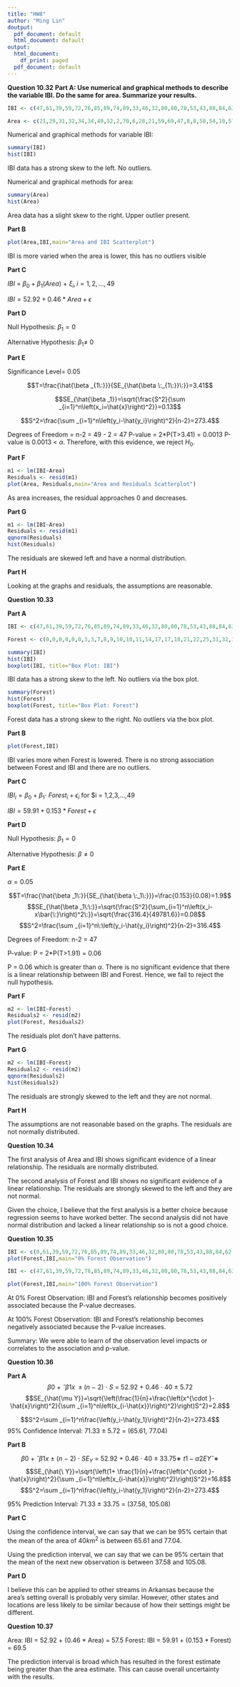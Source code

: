 ```yaml
---
title: "HW8"
author: "Ming Lin"
doutput:
  pdf_document: default
  html_document: default
output:
  html_document:
    df_print: paged
  pdf_document: default
---
```

**Question 10.32**
**Part A: Use numerical and graphical methods to describe the variable IBI. Do the same for area. Summarize your results.**
```r
IBI <- c(47,61,39,59,72,76,85,89,74,89,33,46,32,80,80,78,53,43,88,84,62,55,29,29,54,78,71,55,58,71,33,59,81,71,75,64,41,82,60,84,83,82,82,86,79,67,56,85,91)

Area <- c(21,29,31,32,34,34,49,52,2,70,6,28,21,59,69,47,8,8,58,54,10,57,18,19,39,49,9,5,14,9,23,31,18,16,21,32,10,26,9,54,12,21,27,23,26,16,26,26,28)
```
Numerical and graphical methods for variable IBI:
```r
summary(IBI)
hist(IBI)
```

IBI data has a strong skew to the left. No outliers.

Numerical and graphical methods for area:

```r
summary(Area)
hist(Area)
```

Area data has a slight skew to the right. Upper outlier present.

**Part B**

```r
plot(Area,IBI,main="Area and IBI Scatterplot")
```

IBI is more varied when the area is lower, this has no outliers visible

**Part C**

$IBI\:=\:\beta _0+\beta _1\left(Area\right)\:+\:\xi _i,i=1,2,...,49$

$IBI = 52.92+0.46*Area+\epsilon$

**Part D**

Null Hypothesis: $\beta _1=0$

Alternative Hypothesis: $\beta _1\ne \:0\:$

**Part E**

Significance Level= 0.05

$$T=\frac{\hat{\beta _{1\:}}}{SE_{\hat{\beta \:_{1\:}}\:}}=3.41$$

$$SE_{\hat{\beta _1}}=\sqrt{\frac{S^2}{\sum _{i=1}^n\left(x_i=\hat{x}\right)^2}}=0.13$$

$$S^2=\frac{\sum _{i=1}^n\left(y_i-\hat{y_i}\right)^2}{n-2}=273.4$$

Degrees of Freedom = n-2 = 49 - 2 = 47
P-value = 2*P(T>3.41) = 0.0013
P-value is 0.0013 < $\alpha$. Therefore, with this evidence, we reject $H_0$.

**Part F**

```r
m1 <- lm(IBI~Area)
Residuals <- resid(m1)
plot(Area, Residuals,main="Area and Residuals Scatterplot")
```

As area increases, the residual approaches 0 and decreases.

**Part G**

```r
m1 <- lm(IBI~Area)
Residuals <- resid(m1)
qqnorm(Residuals)
hist(Residuals)
```

The residuals are skewed left and have a normal distribution.

**Part H**

Looking at the graphs and residuals, the assumptions are reasonable. 

**Question 10.33**

**Part A**

```r
IBI <- c(47,61,39,59,72,76,85,89,74,89,33,46,32,80,80,78,53,43,88,84,62,55,29,29,54,78,71,55,58,71,33,59,81,71,75,64,41,82,60,84,83,82,82,86,79,67,56,85,91)

Forest <- c(0,0,0,0,0,0,3,3,7,8,9,10,10,11,14,17,17,18,21,22,25,31,32,33,33,33,39,41,43,43,47,49,49,52,52,59,63,68,75,79,79,80,86,89,90,95,95,100,100)
```

```r
summary(IBI)
hist(IBI)
boxplot(IBI, title="Box Plot: IBI")
```

IBI data has a strong skew to the left. No outliers via the box plot.
 
```r
summary(Forest)
hist(Forest)
boxplot(Forest, title="Box Plot: Forest")
```

Forest data has a strong skew to the right. No outliers via the box plot.

**Part B**

```r
plot(Forest,IBI)
```

IBI varies more when Forest is lowered. There is no strong association between Forest and IBI and there are no outliers. 

**Part C**

$IBI_i=\beta _0+\beta _1\cdot \:Forest_i+\epsilon _i$ for $i = 1,2,3,...,49

$IBI = 59.91+0.153*Forest+\epsilon$

**Part D**


Null Hypothesis: $\beta_1 = 0$

Alternative Hypothesis: $\beta \ne 0$

**Part E**

$\alpha = 0.05$

$$T=\frac{\hat{\beta _1\:}}{SE_{\hat{\beta \:_1\:}}}=\frac{0.153}{0.08}=1.9$$
$$SE_{\hat{\beta _1\:\:}}=\sqrt{\frac{S^2}{\sum_{i=1}^n\left(x_i-x\bar{\:}\right)^2\:}}=\sqrt{\frac{316.4}{49781.6}}=0.08$$
$$S^2=\frac{\sum _{i=1}^n\:\left(y_i-\hat{y_i}\right)^2}{n-2}=316.4$$

Degrees of Freedom: n-2 = 47

P-value: P = 2*P(T>1.91) = 0.06

P = 0.06 which is greater than $\alpha$. There is no significant evidence that there is a linear relationship between IBI and Forest. Hence, we fail to reject the null hypothesis.

**Part F**

```r

m2 <- lm(IBI~Forest)
Residuals2 <- resid(m2)
plot(Forest, Residuals2)
```

The residuals plot don't have patterns.

**Part G**

```r
m2 <- lm(IBI~Forest)
Residuals2 <- resid(m2)
qqnorm(Residuals2)
hist(Residuals2)
```

The residuals are strongly skewed to the left and they are not normal.

**Part H**

The assumptions are not reasonable based on the graphs. The residuals are not normally distributed.

**Question 10.34**

The first analysis of Area and IBI shows significant evidence of a linear relationship. The residuals are normally distributed.

The second analysis of Forest and IBI shows no significant evidence of a linear relationship. The residuals are strongly skewed to the left and they are not normal.

Given the choice, I believe that the first analysis is a better choice because regression seems to have worked better. The second analysis did not have normal distribution and lacked a linear relationship so is not a good choice.

**Question 10.35**

```r
IBI <- c(0,61,39,59,72,76,85,89,74,89,33,46,32,80,80,78,53,43,88,84,62,55,29,29,54,78,71,55,58,71,33,59,81,71,75,64,41,82,60,84,83,82,82,86,79,67,56,85,91)
plot(Forest,IBI,main="0% Forest Observation")

IBI <- c(47,61,39,59,72,76,85,89,74,89,33,46,32,80,80,78,53,43,88,84,62,55,29,29,54,78,71,55,58,71,33,59,81,71,75,64,41,82,60,84,83,82,82,86,79,67,56,85,0)

plot(Forest,IBI,main="100% Forest Observation")
```

At 0% Forest Observation: IBI and Forest's relationship becomes positively associated because the P-value decreases.

At 100% Forest Observation: IBI and Forest's relationship becomes negatively associated because the P-value increases.

Summary: We were able to learn of the observation level impacts or correlates to the association and p-value.

**Question 10.36**

**Part A**
$$β0\:+\:ˆβ1x\:\pm \left(n\:−\:2\right)\:⋅\:S\:=\:52.92\:+\:0.46\:⋅\:40\:\pm \:5.72$$
$$SE_{\hat{\mu Y}}=\sqrt{\left(\frac{1}{n}+\frac{\left(x^{\cdot }-\hat{x}\right)^2}{\sum _{i=1}^n\left(x_{i-\hat{x}}\right)^2}\right)S^2}=2.8$$

$$S^2=\sum _{i=1}^n\frac{\left(y_i-\hat{y_1}\right)^2}{n-2}=273.4$$
95% Confidence Interval: $71.33\:\pm \:5.72\:=\:\left(65.61,\:77.04\right)$

**Part B**

$$β0\:+\:ˆβ1x\:\pm \:\left(n\:−\:2\right)\:⋅\:SE_Y\:=\:52.92\:+\:0.46\:⋅\:40\:\pm \:33.75∗\:t1−α2EYˆ∗$$
$$SE_{\hat{\ Y}}=\sqrt{\left(1+ \frac{1}{n}+\frac{\left(x^{\cdot }-\hat{x}\right)^2}{\sum _{i=1}^n\left(x_{i-\hat{x}}\right)^2}\right)S^2}=16.8$$
$$S^2=\sum _{i=1}^n\frac{\left(y_i-\hat{y_1}\right)^2}{n-2}=273.4$$

95% Prediction Interval: $71.33\:\pm \:33.75\:=\:\left(37.58,\:105.08\right)$

**Part C**

Using the confidence interval, we can say that we can be 95% certain that the mean of the area of $40 km^2$ is between 65.61 and 77.04.

Using the prediction interval, we can say that we can be 95% certain that the mean of the next new observation is between 37.58 and 105.08.


**Part D**

I believe this can be applied to other streams in Arkansas because the area's setting overall is probably very similar. However, other states and locations are less likely to be similar because of how their settings might be different.

**Question 10.37**

Area: IBI = 52.92 + (0.46 * Area) = 57.5
Forest: IBI = 59.91 + (0.153 * Forest) = 69.5

The prediction interval is broad which has resulted in the forest estimate being greater than the area estimate. This can cause overall uncertainty with the results. 


